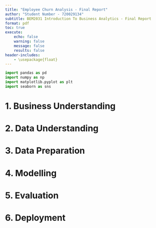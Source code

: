 ```yaml
---
title: "Employee Churn Analysis - Final Report"
author: "Student Number - 720029134"
subtitle: BEM2031 Introduction To Business Analytics - Final Report
format: pdf
toc: true
execute:
    echo: false
    warning: false
    message: false
    results: false
header-includes:
    - \usepackage{float}  
---
```


```python
import pandas as pd
import numpy as np
import matplotlib.pyplot as plt
import seaborn as sns
```


# 1. Business Understanding


# 2. Data Understanding


# 3. Data Preparation


# 4. Modelling


# 5. Evaluation


# 6. Deployment


